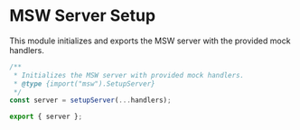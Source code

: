 # MSW Server Setup

This module initializes and exports the MSW server with the provided mock handlers.

```jsx
/**
 * Initializes the MSW server with provided mock handlers.
 * @type {import("msw").SetupServer}
 */
const server = setupServer(...handlers);

export { server };
